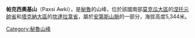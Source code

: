 {{Coord|16|49|7|S|70|10|57|W|display=title}}

'''帕克西奧基山'''（Paxsi Awki），是[[秘魯|秘魯]]的山峰，位於該國南部[[莫克瓜大區|莫克瓜大區]]的[[涅托元帥省|涅托元帥省]]和[[塔克納大區|塔克納大區]]的[[坎達拉韋省|坎達拉韋省]]，屬於[[安第斯山脈|安第斯山脈]]的一部分，海拔高度5,344米。

{{Peru-geo-stub}}
[[Category:秘魯山峰|Category:秘魯山峰]]